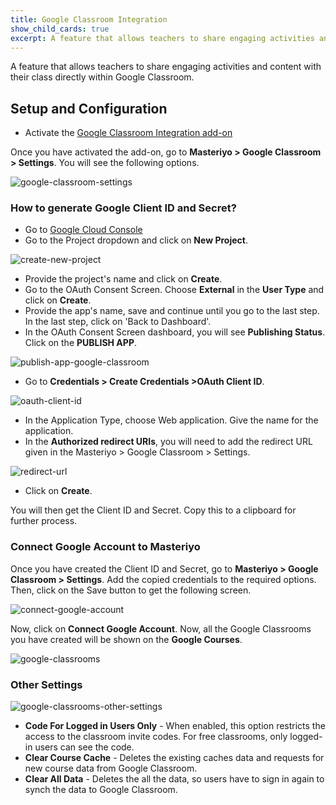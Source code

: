 ```yaml
---
title: Google Classroom Integration
show_child_cards: true
excerpt: A feature that allows teachers to share engaging activities and content with their class directly within Google Classroom.
---
```


A feature that allows teachers to share engaging activities and content with their class directly within Google Classroom.

## Setup and Configuration

- Activate the [Google Classroom Integration add-on](https://docs.masteriyo.com/premium-addons/activate-masteriyo-premium-addons)

Once you have activated the add-on, go to **Masteriyo > Google Classroom > Settings**. You will see the following options.

![google-classroom-settings](https://github.com/Masteriyo/masteriyo-docs/assets/75772539/8aa882db-6ec2-487f-be60-11c69c9725e8)

### How to generate Google Client ID and Secret?

- Go to [Google Cloud Console](https://console.cloud.google.com/)
- Go to the Project dropdown and click on **New Project**.

![create-new-project](https://github.com/Masteriyo/masteriyo-docs/assets/75772539/bfc43b78-b3a7-4707-8997-11807add2402)

- Provide the project's name and click on **Create**.
- Go to the OAuth Consent Screen. Choose **External** in the **User Type** and click on **Create**.
- Provide the app's name, save and continue until you go to the last step. In the last step, click on 'Back to Dashboard'.
- In the OAuth Consent Screen dashboard, you will see **Publishing Status**. Click on the **PUBLISH APP**.

![publish-app-google-classroom](https://github.com/Masteriyo/masteriyo-docs/assets/75772539/de768e49-07e1-4566-970b-eb4beb15b9f6)

- Go to **Credentials > Create Credentials >OAuth Client ID**.

![oauth-client-id](https://github.com/Masteriyo/masteriyo-docs/assets/75772539/704545e9-d5be-433b-aaac-201c293129ef)

- In the Application Type, choose Web application. Give the name for the application.
- In the **Authorized redirect URIs**, you will need to add the redirect URL given in the Masteriyo > Google Classroom > Settings.

![redirect-url](https://github.com/Masteriyo/masteriyo-docs/assets/75772539/df0d94a4-848d-463a-8b72-8ab027674644)

- Click on **Create**.

You will then get the Client ID and Secret. Copy this to a clipboard for further process.

### Connect Google Account to Masteriyo

Once you have created the Client ID and Secret, go to **Masteriyo > Google Classroom > Settings**. Add the copied credentials to the required options. Then, click on the Save button to get the following screen.

![connect-google-account](https://github.com/Masteriyo/masteriyo-docs/assets/75772539/37d4bc76-7f90-45a7-8f23-e27394331288)

Now, click on **Connect Google Account**. Now, all the Google Classrooms you have created will be shown on the **Google Courses**.

![google-classrooms](https://github.com/Masteriyo/masteriyo-docs/assets/75772539/041419d9-b7a6-4de0-a741-25f8e224ac65)

### Other Settings

![google-classrooms-other-settings](https://github.com/Masteriyo/masteriyo-docs/assets/75772539/4630b572-1839-4977-9cd5-f5123bf96e2a)

- **Code For Logged in Users Only** - When enabled, this option restricts the access to the classroom invite codes. For free classrooms, only logged-in users can see the code.
- **Clear Course Cache** - Deletes the existing caches data and requests for new course data from Google Classroom.
- **Clear All Data** - Deletes the all the data, so users have to sign in again to synch the data to Google Classroom.
